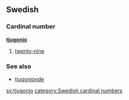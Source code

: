 ==Swedish==
===Cardinal number===
'''[[tjugo]][[nio]]'''

#[[twenty-nine]]

===See also===
*[[tjugonionde]]

[[sv:tjugonio]]
[[category:Swedish cardinal numbers]]